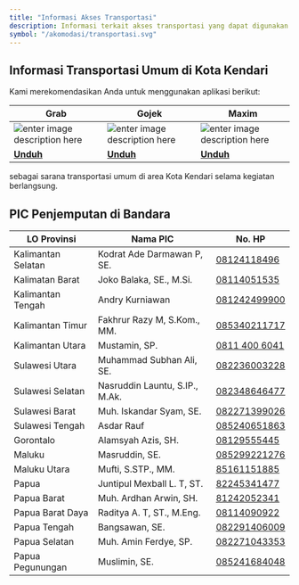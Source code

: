 ```yaml
---
title: "Informasi Akses Transportasi"
description: Informasi terkait akses transportasi yang dapat digunakan selama kegiatan
symbol: "/akomodasi/transportasi.svg"
---
```


## Informasi Transportasi Umum di Kota Kendari

Kami merekomendasikan Anda untuk menggunakan aplikasi berikut:


|Grab|Gojek|Maxim|
|--|--|--|
|![enter image description here](https://play-lh.googleusercontent.com/4ldfAPblIiYx_2Evd0GiXIdUHz0ODDXiM0nns0Bp8GoLmyLTxjmgrmJyaqDi3WjEJmUJ=w240-h480-rw)|![enter image description here](https://play-lh.googleusercontent.com/7geaWzM1Oz6fPZ4LvgNptt7Ds2mwm7hbeItlPGYGrhdUQfIe06BK0O4jS9ZDgoTAvIU=w240-h480-rw)|![enter image description here](https://play-lh.googleusercontent.com/bRDRVxur-TaSGjNFs_UNbtE4lsmmXFNTPFHwYCifSkit-TDcpMK24iMUixN3zJ_Phdbl=w240-h480-rw)|
|**[Unduh](https://play.google.com/store/apps/details?id=com.grabtaxi.passenger&hl=id&gl=US&pli=1)**|**[Unduh](https://play.google.com/store/apps/details?id=com.gojek.app&hl=id&gl=US)**|**[Unduh](https://play.google.com/store/apps/details?id=com.taxsee.taxsee&hl=id&gl=US)**|

sebagai sarana transportasi umum di area Kota Kendari selama kegiatan berlangsung.

## PIC Penjemputan di Bandara
|LO Provinsi|Nama PIC  | No. HP
|--|--|--|
| Kalimantan Selatan | Kodrat Ade Darmawan P, SE. |[08124118496](https://wa.me/628124118496)
| Kalimatan Barat | Joko Balaka, SE., M.Si. |[08114051535](https://wa.me/628114051535)
| Kalimantan Tengah| Andry Kurniawan |[081242499900](https://wa.me/6281242499900)
| Kalimantan Timur | Fakhrur Razy M, S.Kom., MM. |[085340211717](https://wa.me/6285340211717)
| Kalimantan Utara| Mustamin, SP. |[0811 400 6041](https://wa.me/628114006041)
| Sulawesi Utara | Muhammad Subhan Ali, SE. |[082236003228](https://wa.me/6282236003228)
| Sulawesi Selatan | Nasruddin Launtu, S.IP., M.Ak. |[082348646477](https://wa.me/6282348646477)
| Sulawesi Barat| Muh. Iskandar Syam, SE. |[082271399026](https://wa.me/6282271399026)
| Sulawesi Tengah| Asdar Rauf |[085240651863](https://wa.me/6285240651863)
| Gorontalo | Alamsyah Azis, SH. |[08129555445](https://wa.me/628129555445)
| Maluku | Masruddin, SE. |[085299221276](https://wa.me/6285299221276)
| Maluku Utara| Mufti, S.STP., MM.|[85161151885](https://wa.me/6285161151885)
| Papua| Juntipul Mexball L. T, ST. |[82245341477](https://wa.me/6282245341477)
| Papua Barat| Muh. Ardhan Arwin, SH. |[81242052341](https://wa.me/6281242052341)
| Papua Barat Daya | Raditya A. T, ST., M.Eng.|[08114090922](https://wa.me/628114090922)
| Papua Tengah| Bangsawan, SE. |[082291406009](https://wa.me/6282291406009)
| Papua Selatan | Muh. Amin Ferdye, SP. |[082271043353](https://wa.me/6282271043353)
| Papua Pegunungan| Muslimin, SE. |[085241684048](https://wa.me/6285241684048)
